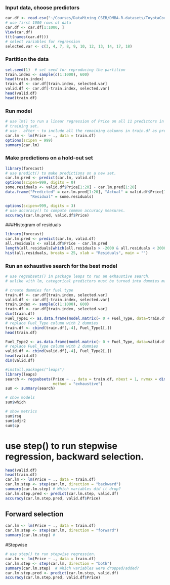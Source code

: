 
### Input data, choose predictors
```{r}
car.df <- read.csv("~/Courses/DataMining_CSEB/DMBA-R-datasets/ToyotaCorolla.csv")
# use first 1000 rows of data
car.df <- car.df[1:1000, ]
View(car.df)
t(t(names(car.df)))
# select variables for regression
selected.var <- c(3, 4, 7, 8, 9, 10, 12, 13, 14, 17, 18)
```
### Partition the data
```{r}
set.seed(1)  # set seed for reproducing the partition
train.index <- sample(c(1:1000), 600)
head(train.index)
train.df <- car.df[train.index, selected.var]
valid.df <- car.df[-train.index, selected.var]
head(valid.df)
head(train.df)
```
### Run model
```{r}

# use lm() to run a linear regression of Price on all 11 predictors in the
# training set. 
# use . after ~ to include all the remaining columns in train.df as predictors.
car.lm <- lm(Price ~ ., data = train.df)
options(scipen = 999)
summary(car.lm)
```
### Make predictions on a hold-out set
```{r}
library(forecast)
# use predict() to make predictions on a new set. 
car.lm.pred <- predict(car.lm, valid.df)
options(scipen=999, digits = 0)
some.residuals <- valid.df$Price[1:20] - car.lm.pred[1:20]
data.frame("Predicted" = car.lm.pred[1:20], "Actual" = valid.df$Price[1:20],
           "Residual" = some.residuals)

options(scipen=999, digits = 3)
# use accuracy() to compute common accuracy measures.
accuracy(car.lm.pred, valid.df$Price)
```
###Histogram of residuals
```{r}
library(forecast)
car.lm.pred <- predict(car.lm, valid.df)
all.residuals <- valid.df$Price - car.lm.pred
length(all.residuals[which(all.residuals > -2000 & all.residuals < 2000)])/400
hist(all.residuals, breaks = 25, xlab = "Residuals", main = "")
```
### Run  an exhaustive search for the best model
```{r}
# use regsubsets() in package leaps to run an exhaustive search. 
# unlike with lm, categorical predictors must be turned into dummies manually.

# create dummies for fuel type
train.df <- car.df[train.index, selected.var]
valid.df <- car.df[-train.index, selected.var]
train.index <- sample(c(1:1000), 600)  
train.df <- car.df[train.index, selected.var]
dim(train.df)
Fuel_Type1 <- as.data.frame(model.matrix(~ 0 + Fuel_Type, data=train.df))
# replace Fuel_Type column with 2 dummies
train.df <- cbind(train.df[,-4], Fuel_Type1[,])
head(train.df)

Fuel_Type2 <- as.data.frame(model.matrix(~ 0 + Fuel_Type, data=valid.df))
# replace Fuel_Type column with 2 dummies
valid.df <- cbind(valid.df[,-4], Fuel_Type2[,])
head(valid.df)
dim(valid.df)

#install.packages("leaps")
library(leaps)
search <- regsubsets(Price ~ ., data = train.df, nbest = 1, nvmax = dim(train.df)[2],
                     method = "exhaustive")
sum <- summary(search)

# show models
sum$which

# show metrics
sum$rsq
sum$adjr2
sum$cp
```
# use step() to run stepwise regression, backward selection.
```{r}
head(valid.df)
head(train.df)
car.lm <- lm(Price ~ ., data = train.df)
car.lm.step <- step(car.lm, direction = "backward")
summary(car.lm.step) # Which variables did it drop?
car.lm.step.pred <- predict(car.lm.step, valid.df)
accuracy(car.lm.step.pred, valid.df$Price)
```
## Forward selection
```{r}
car.lm <- lm(Price ~ ., data = train.df)
car.lm.step <- step(car.lm, direction = "forward")
summary(car.lm.step) #
```
#Stepwise 
```{r}
# use step() to run stepwise regression.
car.lm <- lm(Price ~ ., data = train.df)
car.lm.step <- step(car.lm, direction = "both")
summary(car.lm.step)  # Which variables were dropped/added?
car.lm.step.pred <- predict(car.lm.step, valid.df)
accuracy(car.lm.step.pred, valid.df$Price)
```

